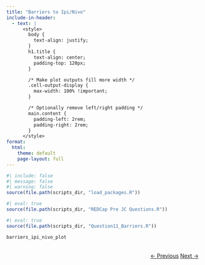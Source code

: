 ```yaml
---
title: "Barriers to Ipi/Nivo"
include-in-header: 
  - text: |
      <style>
        body {
          text-align: justify;
        }
        h1.title {
          text-align: center;
          padding-top: 120px;
        }

        /* Make plot outputs fill more width */
        .cell-output-display {
          max-width: 100% !important;
        }

        /* Optionally remove left/right padding */
        main.content {
          padding-left: 2rem;
          padding-right: 2rem;
        }
      </style>
format:
  html:
    theme: default
    page-layout: full
---
```


```r
#| include: false
#| message: false
#| warning: false
source(file.path(scripts_dir, "load_packages.R"))
```



```r
#| eval: true
source(file.path(scripts_dir, "REDCap Pre JC Questions.R"))

```



```r
#| eval: true
source(file.path(scripts_dir, "Question11_Barriers.R"))

barriers_ipi_nivo_plot
```

<div style="text-align: right; margin-top: 2rem;">
  <a href="../dosing/" class="btn btn-primary">← Previous</a>
  <a href="../../article/" class="btn btn-primary">Next →</a>
</div>